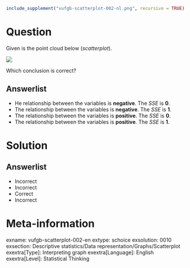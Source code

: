 ```r
include_supplement("vufgb-scatterplot-002-nl.png", recursive = TRUE)
```

Question
========
Given is the point cloud below (*scatterplot*).

![](vufgb-scatterplot-002-nl.png)

Which conclusion is correct?

Answerlist
----------
* He relationship between the variables is **negative**. The *SSE* is **0**.
* The relationship between the variables is **negative**. The *SSE* is **1**.
* The relationship between the variables is **positive**. The *SSE* is **0**.
* The relationship between the variables is **positive**. The *SSE* is **1**.


Solution
========

Answerlist
----------
* Incorrect
* Incorrect
* Correct
* Incorrect

Meta-information
================
exname: vufgb-scatterplot-002-en
extype: schoice
exsolution: 0010
exsection: Descriptive statistics/Data representation/Graphs/Scatterplot
exextra[Type]: Interpreting graph
exextra[Language]: English
exextra[Level]: Statistical Thinking
